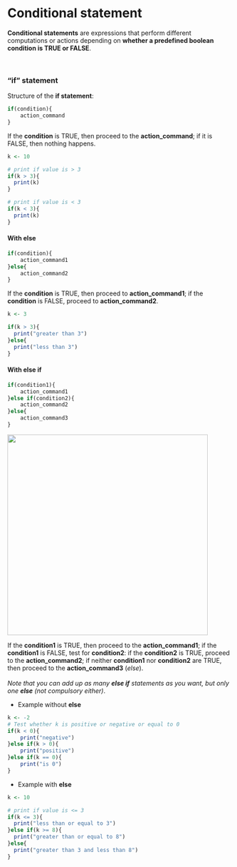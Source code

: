 # Conditional statement

**Conditional statements** are expressions that perform different computations or actions depending on **whether a predefined boolean condition is TRUE or FALSE**.

<br>

<h3>"if" statement</h3>

Structure of the **if statement**:

```r
if(condition){
    action_command
}
```

If the **condition** is TRUE, then proceed to the **action_command**; if it is FALSE, then nothing happens.
<br>

```r
k <- 10

# print if value is > 3
if(k > 3){
  print(k)
}

# print if value is < 3
if(k < 3){
  print(k)
}
```

<h4>With **else**</h4>

```r
if(condition){
    action_command1
}else{
    action_command2
}
```

If the **condition** is TRUE, then proceed to **action_command1**; if the **condition** is FALSE, proceed to **action_command2**.

```r
k <- 3

if(k > 3){
  print("greater than 3")
}else{
  print("less than 3")
}
```


<h4>With **else if**</h4>

```r
if(condition1){
    action_command1
}else if(condition2){
    action_command2
}else{
    action_command3
}
```

<img src="images/ifelseif.png" width="450"/>

If the **condition1** is TRUE, then proceed to the **action_command1**; if the **condition1** is FALSE, test for **condition2**: if the **condition2** is TRUE, proceed to the **action_command2**; if neither **condition1** nor **condition2** are TRUE, then proceed to the **action_command3** (*else*).
<br><br>
*Note that you can add up as many* ***else if*** *statements as you want, but only one* ***else*** *(not compulsory either)*.

* Example without **else**

```r
k <- -2
# Test whether k is positive or negative or equal to 0
if(k < 0){
	print("negative")
}else if(k > 0){
	print("positive")
}else if(k == 0){
	print("is 0")
}
```

* Example with **else**

```r
k <- 10

# print if value is <= 3
if(k <= 3){
  print("less than or equal to 3")
}else if(k >= 8){
  print("greater than or equal to 8")
}else{
  print("greater than 3 and less than 8")
}
```

